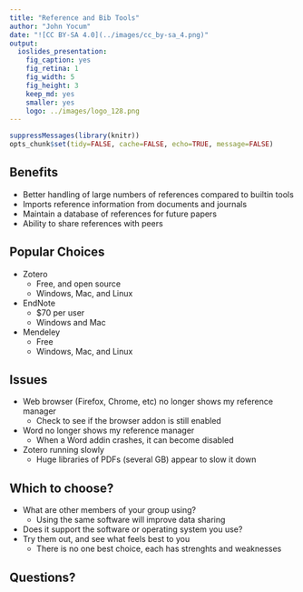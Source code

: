 ```yaml
---
title: "Reference and Bib Tools"
author: "John Yocum"
date: "![CC BY-SA 4.0](../images/cc_by-sa_4.png)"
output:
  ioslides_presentation:
    fig_caption: yes
    fig_retina: 1
    fig_width: 5
    fig_height: 3
    keep_md: yes
    smaller: yes
    logo: ../images/logo_128.png
---
```


```r
suppressMessages(library(knitr))
opts_chunk$set(tidy=FALSE, cache=FALSE, echo=TRUE, message=FALSE)
```

## Benefits

- Better handling of large numbers of references compared to builtin tools
- Imports reference information from documents and journals
- Maintain a database of references for future papers
- Ability to share references with peers

## Popular Choices

- Zotero 
    - Free, and open source
    - Windows, Mac, and Linux
- EndNote
    - $70 per user
    - Windows and Mac
- Mendeley
    - Free
    - Windows, Mac, and Linux

## Issues

- Web browser (Firefox, Chrome, etc) no longer shows my reference manager
    - Check to see if the browser addon is still enabled
- Word no longer shows my reference manager
    - When a Word addin crashes, it can become disabled
- Zotero running slowly
    - Huge libraries of PDFs (several GB) appear to slow it down

## Which to choose?

- What are other members of your group using?
    - Using the same software will improve data sharing
- Does it support the software or operating system you use?
- Try them out, and see what feels best to you
    - There is no one best choice, each has strenghts and weaknesses

## Questions?
